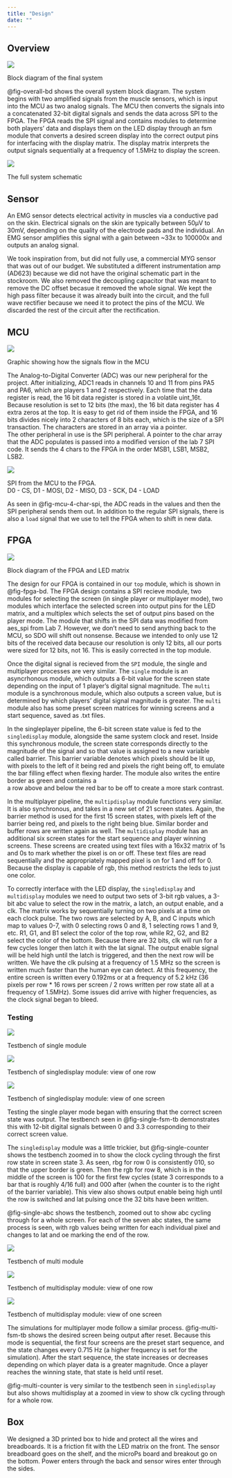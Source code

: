 ```yaml
---
title: "Design"
date: ""
---
```


## Overview

::: {#fig-overall-bd}
![](images/Overview Block Diagram Final.jpg)

Block diagram of the final system
:::


@fig-overall-bd shows the overall system block diagram. The system begins with two amplified signals from the muscle sensors, which is 
input into the MCU as two analog signals. The MCU then converts the signals into a concatenated 32-bit digital signals and sends the data 
across SPI to the FPGA. The FPGA reads the SPI signal and contains modules to determine both players' data and displays them on the LED 
display through an fsm module that converts a desired screen display into the correct output pins for interfacing with the display matrix. 
The display matrix interprets the output signals sequentially at a frequency of 1.5MHz to display the screen.


::: {#fig-overall-schematic}
![](images/project_schematic_revB.png)

The full system schematic
:::

## Sensor

An EMG sensor detects electrical activity in muscles via a conductive pad on the skin. Electrical signals on the skin are typically between 50μV to 30mV, depending on the quality of the electrode pads and the individual. An EMG sensor amplifies this signal with a gain between ~33x to 100000x and outputs an analog signal.

We took inspiration from, but did not fully use, a commercial MYG sensor that was out of our budget. We substituted a different instrumentation amp (AD623) because we did not have the original schematic part in the stockroom. We also removed the decoupling capacitor that was meant to remove the DC offset becasue it removed the whole signal. We kept the high pass filter because it was already built into the circuit, and the full wave rectifier because we need it to protect the pins of the MCU. We discarded the rest of the circuit after the rectification. \


## MCU

::: {#fig-mcu-overall-flow}
![](images/MCU_flow.png)

Graphic showing how the signals flow in the MCU
:::

The Analog-to-Digital Converter (ADC) was our new peripheral for the project. After initializing, ADC1 reads in channels 10 and 11 from pins PA5 and PA6, which are players 1 and 2 respectively. Each time that the data register is read, the 16 bit data register is stored in a volatile uint_16t. Because resolution is set to 12 bits (the max), the 16 bit data register has 4 extra zeros at the top. It is easy to get rid of them inside the FPGA, and 16 bits divides nicely into 2 characters of 8 bits each, which is the size of a SPI transaction. The characters are stored in an array via a pointer. \
The other peripheral in use is the SPI peripheral. A pointer to the char array that the ADC populates is passed into a modified version of the lab 7 SPI code. It sends the 4 chars to the FPGA in the order MSB1, LSB1, MSB2, LSB2.\

::: {#fig-mcu-4-char-spi}
![](images/4_char_spi.jpg)

SPI from the MCU to the FPGA.  
D0 - CS, D1 - MOSI, D2 - MISO, D3 - SCK, D4 - LOAD
:::
As seen in @fig-mcu-4-char-spi, the ADC reads in the values and then the SPI peripheral sends them out. In addition to the regular SPI signals, there is also a `load` signal that we use to tell the FPGA when to shift in new data.\

## FPGA

::: {#fig-fpga-bd}
![](images/FPGA Block Diagram.jpg)

Block diagram of the FPGA and LED matrix
:::


The design for our FPGA is contained in our `top` module, which is shown in @fig-fpga-bd. The FPGA design contains a SPI recieve module, 
two modules for selecting the screen (in single player or multiplayer mode), two modules which interface the selected screen into output 
pins for the LED matrix, and a multiplex which selects the set of output pins based on the player mode. The module that shifts in the SPI 
data was modified from aes_spi from Lab 7. However, we don't need to send anything back to the MCU, so SDO will shift out nonsense. 
Because we intended to only use 12 bits of the received data because our resolution is only 12 bits, all our ports were sized for 12 bits, 
not 16. This is easily corrected in the top module. 

Once the digital signal is recieved from the `SPI` module, the single and multiplayer processes are very similar. The `single` module is an 
asyncrhonous module, which outputs a 6-bit value for the screen state depending on the input of 1 player's digital signal magnitude. The 
`multi` module is a synchronous module, which also outputs a screen value, but is determined by which players' digital signal magnitude 
is greater. The `multi` module also has some preset screen matrices for winning screens and a start sequence, saved as .txt files.  

In the singleplayer pipeline, the 6-bit screen state value is fed to the `singledisplay` module, alongside the same system clock and reset. 
Inside this synchronous module, the screen state corresponds directly to the magnitude of the signal and so that value is assigned to a 
new variable called barrier. This barrier variable denotes which pixels should be lit up, with pixels to the left of it being red and pixels 
the right being off, to emulate the bar filling effect when flexing harder. The module also writes the entire border as green and contains a  
a row above and below the red bar to be off to create a more stark contrast.

In the multiplayer pipeline, the `multipdisplay` module functions very similar. It is also synchronous, and takes in a new set of 21 screen 
states. Again, the barrier method is used for the first 15 screen states, with pixels left of the barrier being red, and pixels to the right 
being blue. Similar border and buffer rows are written again as well. The `multidisplay` module has an additional six screen states for the 
start sequence and player winning screens. These screens are created using text files with a 16x32 matrix of 1s and 0s to mark whether the 
pixel is on or off. These text files are read sequentially and the appropriately mapped pixel is on for 1 and off for 0. Because the 
display is capable of rgb, this method restricts the leds to just one color.

To correctly interface with the LED display, the `singledisplay` and `multidisplay` modules we need to output two sets of 3-bit rgb values, 
a 3-bit abc value to select the row in the matrix, a latch, an output enable, and a clk. The matrix works by sequentially turning on two 
pixels at a time on each clock pulse. The two rows are selected by A, B, and C inputs which map to values 0-7, with 0 selecting rows 0 
and 8, 1 selecting rows 1 and 9, etc. R1, G1, and B1 select the color of the top row, while R2, G2, and B2 select the color of the bottom. 
Because there are 32 bits, clk will run for a few cycles longer then latch it with the lat signal. The output enable signal will be held 
high until the latch is triggered, and then the next row will be written. We have the clk pulsing at a frequency of 1.5 MHz so the screen is 
written much faster than the human eye can detect. At this frequency, the entire screen is written every 0.192ms or at a frequency of 5.2 kHz 
(36 pixels per row * 16 rows per screen / 2 rows written per row state all at a frequency of 1.5MHz). Some issues did arrive with higher 
frequencies, as the clock signal began to bleed.


### Testing
::: {#fig-single-fsm-tb}
![](images/Sim Single.jpg)

Testbench of single module
:::

::: {#fig-single-counter}
![](images/Sim Single Display Counter.jpg)

Testbench of singledisplay module: view of one row
:::

::: {#fig-single-abc}
![](images/Sim Single Display ABC.jpg)

Testbench of singledisplay module: view of one screen
:::

Testing the single player mode began with ensuring that the correct screen state was output. The testbench seen in @fig-single-fsm-tb 
demonstrates this with 12-bit digital signals between 0 and 3.3 corresponding to their correct screen value.

The `singledisplay` module was a little trickier, but @fig-single-counter shows the testbench zoomed in to show the clock cycling through 
the first row state in screen state 3. As seen, rbg for row 0 is consistently 010, so that the upper border is green. Then the rgb for 
row 8, which is in the middle of the screen is 100 for the first few cycles (state 3 corresponds to a bar that is roughly 4/16 full) and 
000 after (when the counter is to the right of the barrier variable). This view also shows output enable being high until the row is 
switched and lat pulsing once the 32 bits have been written.

@fig-single-abc shows the testbench, zoomed out to show abc cycling through for a whole screen. For each of the seven abc states, the 
same process is seen, with rgb values being written for each individual pixel and changes to lat and oe marking the end of the row.

::: {#fig-multi-fsm-tb}
![](images/Sim Multi.jpg)

Testbench of multi module
:::

::: {#fig-multi-counter}
![](images/Sim Multi Display Counter.jpg)

Testbench of multidisplay module: view of one row
:::

::: {#fig-multi-abc}
![](images/Sim Multi Display ABC.jpg)

Testbench of multidisplay module: view of one screen
:::

The simulations for multiplayer mode follow a similar process. @fig-multi-fsm-tb shows the desired screen being output after reset. 
Because this mode is sequential, the first four screens are the preset start sequence, and the state changes every 0.715 Hz (a higher 
frequency is set for the simulation). After the start sequence, the state increases or decreases depending on which player data is a 
greater magnitude. Once a player reaches the winning state, that state is held until reset.

@fig-multi-counter is very similar to the testbench seen in `singledisplay` but also shows multidisplay at a zoomed in view to show clk 
cycling through for a whole row.

## Box
We designed a 3D printed box to hide and protect all the wires and breadboards. It is a friction fit with the LED matrix on the front. The sensor breadboard goes on the shelf, and the microPs board and breakout go on the bottom. Power enters through the back and sensor wires enter through the sides.



